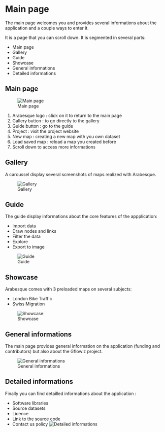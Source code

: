 # Main page

The main page welcomes you and provides several informations about the application
and a couple ways to enter it.

It is a page that you can scroll down. It is segmented in several parts:

* Main page
* Gallery
* Guide
* Showcase
* General informations
* Detailed informations


##  Main page

![Main page](images/main/01_arabesque_acceuil.png)

1. Arabesque logo : click on it to return to the main page
2. Gallery button : to go directly to the gallery
3. Guide button : go to the guide
4. Project : visit the project website
5. New map : creating a new map with you own dataset
6. Load saved map : reload a map you created before
7. Scroll down to access more informations

## Gallery

A caroussel display several screenshots of maps realized with Arabesque.

![Gallery](images/02_arabesque_gallery.png)

## Guide

The guide display informations about the core features of the appplication:

* Import data
* Draw nodes and links
* Filter the data
* Explore
* Export to image

![Guide](images/03_arabesque_guide.png)

## Showcase

Arabesque comes with 3 preloaded maps on several subjects:

* London Bike Traffic
* Swiss Migration

![Showcase](images/04_arabesque_showcase.png)

## General informations

The main page provides general information on the application (funding and
contributors) but also about the Gflowiz project.

![General informations](images/05_arabesque_general_infos.png)

## Detailed informations

Finally you can find detailled informations about the application :

* Software libraries
* Source datasets
* Licence
* Link to the source code
* Contact us policy
![Detailed informations](images/06_arabesque_detailed_infos.png)
